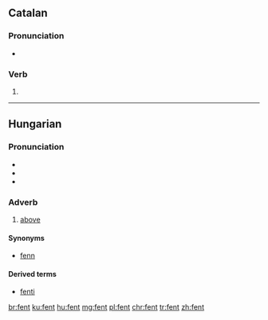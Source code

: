 ==Catalan==

===Pronunciation===
* {{rhymes|ent|lang=ca}}

===Verb===
{{head|ca|verb form}}

# {{ca-verb form of|t=pres|m=ptc|fer}}

----

==Hungarian==

===Pronunciation===
* {{IPA|/ˈfɛnt/|lang=hu}}
* {{audio|Hu-fent.ogg|Audio}}
* {{hyphenation|fent}}

===Adverb===
{{head|hu|adverb}}

# [[above]]

====Synonyms====
* [[fenn]]

====Derived terms====
* [[fenti]]

[[br:fent]]
[[ku:fent]]
[[hu:fent]]
[[mg:fent]]
[[pl:fent]]
[[chr:fent]]
[[tr:fent]]
[[zh:fent]]